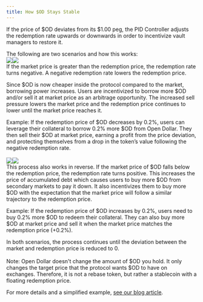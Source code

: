 ```yaml
---
title: How $OD Stays Stable
---
```


If the price of $OD deviates from its $1.00 peg, the PID Controller adjusts the redemption rate upwards or downwards in order to incentivize vault managers to restore it.

The following are two scenarios and how this works:\
![](</img/How OD stays stable Image 1.png>)![](</img/How OD stays Stable Image 2.png>)\
If the market price is greater than the redemption price, the redemption rate turns negative. A negative redemption rate lowers the redemption price.

Since $OD is now cheaper inside the protocol compared to the market, borrowing power increases. Users are incentivized to borrow more $OD and/or sell it at market price as an arbitrage opportunity. The increased sell pressure lowers the market price and the redemption price continues to lower until the market price reaches it.

Example: If the redemption price of $OD decreases by 0.2%, users can leverage their collateral to borrow 0.2% more $OD from Open Dollar. They then sell their $OD at market price, earning a profit from the price deviation, and protecting themselves from a drop in the token’s value following the negative redemption rate.\
\
![](</img/How OD stays Stable Image 3.png>)![](</img/How OD stays Stable Image 4.png>)\
This process also works in reverse. If the market price of $OD falls below the redemption price, the redemption rate turns positive. This increases the price of accumulated debt which causes users to buy more $OD from secondary markets to pay it down. It also incentivizes them to buy more $OD with the expectation that the market price will follow a similar trajectory to the redemption price.

Example: If the redemption price of $OD increases by 0.2%, users need to buy 0.2% more $OD to redeem their collateral. They can also buy more $OD at market price and sell it when the market price matches the redemption price (+0.2%).

In both scenarios, the process continues until the deviation between the market and redemption price is reduced to 0.\
\
Note: Open Dollar doesn't change the amount of $OD you hold. It only changes the target price that the protocol wants $OD to have on exchanges. Therefore, it is not a rebase token, but rather a stablecoin with a floating redemption price.

For more details and a simplified example, [see our blog article](https://mirror.xyz/0x8a81CEeb0a12998616F1aB932cDbc941F0d539E9/bpgJSu4JIMS3HYspKahU9CK3o6KwgYk7f-e7kVfrPbE).

